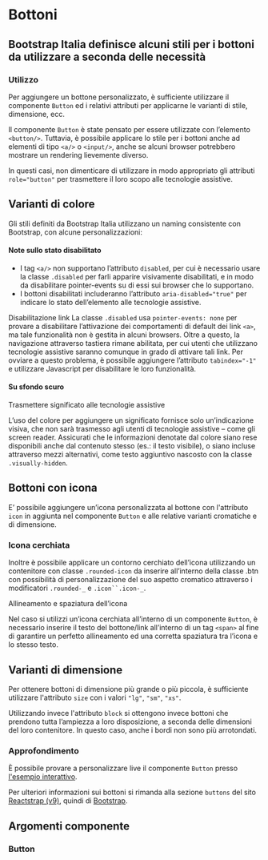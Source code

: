 
<Meta of={ButtonStories} />

# Bottoni

## Bootstrap Italia definisce alcuni stili per i bottoni da utilizzare a seconda delle necessità

### Utilizzo

Per aggiungere un bottone personalizzato, è sufficiente utilizzare il componente `Button` ed i relativi attributi per applicarne le varianti di stile, dimensione, ecc.

<Canvas of={ButtonStories.EsempioInterattivo} />
<Controls of={ButtonStories.EsempioInterattivo} />

Il componente `Button` è state pensato per essere utilizzate con l’elemento `<button/>`. Tuttavia, è possibile applicare lo stile per i bottoni anche ad elementi di tipo `<a/>` o `<input/>`, anche se alcuni browser potrebbero mostrare un rendering lievemente diverso.

In questi casi, non dimenticare di utilizzare in modo appropriato gli attributi `role="button"` per trasmettere il loro scopo alle tecnologie assistive.

<Canvas of={ButtonStories.Tipologie} />

## Varianti di colore

Gli stili definiti da Bootstrap Italia utilizzano un naming consistente con Bootstrap, con alcune personalizzazioni:

<Canvas of={ButtonStories.VariantiColore} />

#### Note sullo stato disabilitato

-   I tag `<a/>` non supportano l’attributo `disabled`, per cui è necessario usare la classe `.disabled` per farli apparire visivamente disabilitati, e in modo da disabilitare pointer-events su di essi sui browser che lo supportano.
-   I bottoni disabilitati includeranno l’attributo `aria-disabled="true"` per indicare lo stato dell’elemento alle tecnologie assistive.

<div className="docs">
    <Callout color="warning">
        <CalloutTitle>
            <span className="text">Disabilitazione link</span>
        </CalloutTitle>
        <CalloutText>
            La classe <Code>.disabled</Code> usa <Code>pointer-events: none</Code> per provare a disabilitare l’attivazione dei comportamenti di default dei
            link <Code>&lt;a&gt;</Code>, ma tale funzionalità non è gestita in alcuni browsers. Oltre a questo, la navigazione attraverso tastiera rimane
            abilitata, per cui utenti che utilizzano tecnologie assistive saranno comunque in grado di attivare tali link. Per ovviare a questo problema, è
            possibile aggiungere l’attributo <Code>tabindex="-1"</Code> e utilizzare Javascript per disabilitare le loro funzionalità.
        </CalloutText>
    </Callout>
</div>

#### Su sfondo scuro

<Canvas of={ButtonStories.SfondoScuro} />

<div className="docs">
    <Callout color="success">
        <CalloutTitle>
            <span className="text">Trasmettere significato alle tecnologie assistive</span>
        </CalloutTitle>
        <CalloutText>
            <p>
                L’uso del colore per aggiungere un significato fornisce solo un’indicazione visiva, che non sarà trasmesso agli utenti di tecnologie assistive –
                come gli screen reader. Assicurati che le informazioni denotate dal colore siano rese disponibili anche dal contenuto stesso (es.: il testo
                visibile), o siano incluse attraverso mezzi alternativi, come testo aggiuntivo nascosto con la classe <Code>.visually-hidden</Code>.
            </p>
        </CalloutText>
    </Callout>
</div>

## Bottoni con icona

E’ possibile aggiungere un’icona personalizzata al bottone con l'attributo `icon` in aggiunta nel componente `Button` e alle relative varianti cromatiche e di dimensione.

<Canvas of={ButtonStories.BottoniConIcona} />

### Icona cerchiata

Inoltre è possibile applicare un contorno cerchiato dell’icona utilizzando un contenitore con classe `.rounded-icon` da inserire all’interno della classe .btn con possibilità di personalizzazione del suo aspetto cromatico attraverso i modificatori `.rounded-_` e `.icon``.icon-_`.

<Canvas of={ButtonStories.BottoniConIconaCerchiata} />

<div className="docs">
    <Callout color="warning">
        <CalloutTitle>
            <span className="text">Allineamento e spaziatura dell’icona</span>
        </CalloutTitle>
        <CalloutText>
            <p>
                Nel caso si utilizzi un’icona cerchiata all’interno di un componente <Code>Button</Code>, è necessario inserire il testo del bottone/link
                all’interno di un tag <Code>&lt;span&gt;</Code> al fine di garantire un perfetto allineamento ed una corretta spaziatura tra l’icona e lo stesso
                testo.
            </p>
        </CalloutText>
    </Callout>
</div>

## Varianti di dimensione

Per ottenere bottoni di dimensione più grande o più piccola, è sufficiente utilizzare l'attributo `size` con i valori `"lg"`, `"sm"`, `"xs"`.

Utilizzando invece l'attributo `block` si ottengono invece bottoni che prendono tutta l’ampiezza a loro disposizione, a seconda delle dimensioni del loro contenitore. In questo caso, anche i bordi non sono più arrotondati.

<Canvas of={ButtonStories.VariantiDiDimensione} />

### Approfondimento

È possibile provare a personalizzare live il componente `Button` presso [l'esempio interattivo](?path=/story/componenti-button--esempi-interattivi).

Per ulteriori informazioni sui bottoni si rimanda alla sezione `buttons` del sito [Reactstrap (v9)](https://reactstrap.github.io/?path=/docs/components-button--button), quindi di [Bootstrap](https://getbootstrap.com/docs/5.1/components/buttons/).

## Argomenti componente

### Button

<ArgTypes of={Button} />
